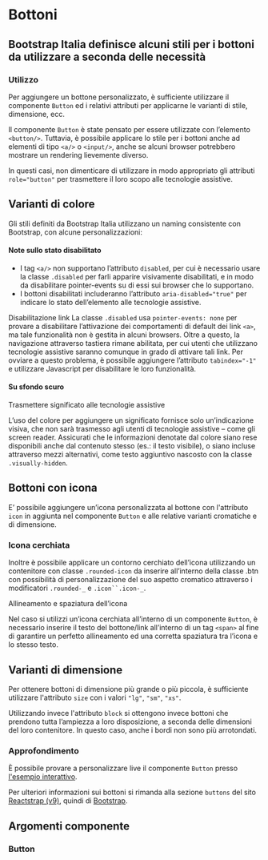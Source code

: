 
<Meta of={ButtonStories} />

# Bottoni

## Bootstrap Italia definisce alcuni stili per i bottoni da utilizzare a seconda delle necessità

### Utilizzo

Per aggiungere un bottone personalizzato, è sufficiente utilizzare il componente `Button` ed i relativi attributi per applicarne le varianti di stile, dimensione, ecc.

<Canvas of={ButtonStories.EsempioInterattivo} />
<Controls of={ButtonStories.EsempioInterattivo} />

Il componente `Button` è state pensato per essere utilizzate con l’elemento `<button/>`. Tuttavia, è possibile applicare lo stile per i bottoni anche ad elementi di tipo `<a/>` o `<input/>`, anche se alcuni browser potrebbero mostrare un rendering lievemente diverso.

In questi casi, non dimenticare di utilizzare in modo appropriato gli attributi `role="button"` per trasmettere il loro scopo alle tecnologie assistive.

<Canvas of={ButtonStories.Tipologie} />

## Varianti di colore

Gli stili definiti da Bootstrap Italia utilizzano un naming consistente con Bootstrap, con alcune personalizzazioni:

<Canvas of={ButtonStories.VariantiColore} />

#### Note sullo stato disabilitato

-   I tag `<a/>` non supportano l’attributo `disabled`, per cui è necessario usare la classe `.disabled` per farli apparire visivamente disabilitati, e in modo da disabilitare pointer-events su di essi sui browser che lo supportano.
-   I bottoni disabilitati includeranno l’attributo `aria-disabled="true"` per indicare lo stato dell’elemento alle tecnologie assistive.

<div className="docs">
    <Callout color="warning">
        <CalloutTitle>
            <span className="text">Disabilitazione link</span>
        </CalloutTitle>
        <CalloutText>
            La classe <Code>.disabled</Code> usa <Code>pointer-events: none</Code> per provare a disabilitare l’attivazione dei comportamenti di default dei
            link <Code>&lt;a&gt;</Code>, ma tale funzionalità non è gestita in alcuni browsers. Oltre a questo, la navigazione attraverso tastiera rimane
            abilitata, per cui utenti che utilizzano tecnologie assistive saranno comunque in grado di attivare tali link. Per ovviare a questo problema, è
            possibile aggiungere l’attributo <Code>tabindex="-1"</Code> e utilizzare Javascript per disabilitare le loro funzionalità.
        </CalloutText>
    </Callout>
</div>

#### Su sfondo scuro

<Canvas of={ButtonStories.SfondoScuro} />

<div className="docs">
    <Callout color="success">
        <CalloutTitle>
            <span className="text">Trasmettere significato alle tecnologie assistive</span>
        </CalloutTitle>
        <CalloutText>
            <p>
                L’uso del colore per aggiungere un significato fornisce solo un’indicazione visiva, che non sarà trasmesso agli utenti di tecnologie assistive –
                come gli screen reader. Assicurati che le informazioni denotate dal colore siano rese disponibili anche dal contenuto stesso (es.: il testo
                visibile), o siano incluse attraverso mezzi alternativi, come testo aggiuntivo nascosto con la classe <Code>.visually-hidden</Code>.
            </p>
        </CalloutText>
    </Callout>
</div>

## Bottoni con icona

E’ possibile aggiungere un’icona personalizzata al bottone con l'attributo `icon` in aggiunta nel componente `Button` e alle relative varianti cromatiche e di dimensione.

<Canvas of={ButtonStories.BottoniConIcona} />

### Icona cerchiata

Inoltre è possibile applicare un contorno cerchiato dell’icona utilizzando un contenitore con classe `.rounded-icon` da inserire all’interno della classe .btn con possibilità di personalizzazione del suo aspetto cromatico attraverso i modificatori `.rounded-_` e `.icon``.icon-_`.

<Canvas of={ButtonStories.BottoniConIconaCerchiata} />

<div className="docs">
    <Callout color="warning">
        <CalloutTitle>
            <span className="text">Allineamento e spaziatura dell’icona</span>
        </CalloutTitle>
        <CalloutText>
            <p>
                Nel caso si utilizzi un’icona cerchiata all’interno di un componente <Code>Button</Code>, è necessario inserire il testo del bottone/link
                all’interno di un tag <Code>&lt;span&gt;</Code> al fine di garantire un perfetto allineamento ed una corretta spaziatura tra l’icona e lo stesso
                testo.
            </p>
        </CalloutText>
    </Callout>
</div>

## Varianti di dimensione

Per ottenere bottoni di dimensione più grande o più piccola, è sufficiente utilizzare l'attributo `size` con i valori `"lg"`, `"sm"`, `"xs"`.

Utilizzando invece l'attributo `block` si ottengono invece bottoni che prendono tutta l’ampiezza a loro disposizione, a seconda delle dimensioni del loro contenitore. In questo caso, anche i bordi non sono più arrotondati.

<Canvas of={ButtonStories.VariantiDiDimensione} />

### Approfondimento

È possibile provare a personalizzare live il componente `Button` presso [l'esempio interattivo](?path=/story/componenti-button--esempi-interattivi).

Per ulteriori informazioni sui bottoni si rimanda alla sezione `buttons` del sito [Reactstrap (v9)](https://reactstrap.github.io/?path=/docs/components-button--button), quindi di [Bootstrap](https://getbootstrap.com/docs/5.1/components/buttons/).

## Argomenti componente

### Button

<ArgTypes of={Button} />
